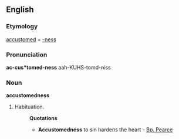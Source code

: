 ==English==

===Etymology===
[[accustomed]] + [[-ness]]

===Pronunciation===
'''ac-cus*tomed-ness'''
aah-KUHS-tomd-niss

===Noun===
'''accustomedness'''

# Habituation.
#:'''Quotations'''
#:*'''Accustomedness''' to sin hardens the heart - [[Bp. Pearce]]